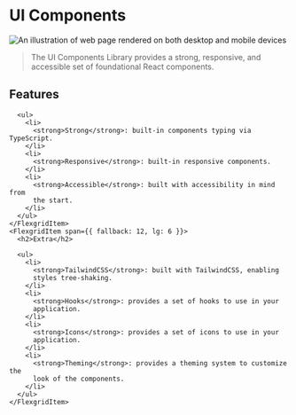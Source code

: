 

<Meta title="Getting Started/Overview" />

<div className="prose">
<h1>UI Components</h1>

<div className="max-w-md overflow-hidden rounded-md shadow-lg md:max-w-4xl dark:shadow-none">
  <div className="md:flex">
    <div className="bg-surface-medium md:shrink-0">
      <img
        className="my-0 ml-auto mr-auto h-52 w-52 object-cover sm:h-52 sm:w-52 md:h-full md:w-60"
        src={Hero}
        alt="An illustration of web page rendered on both desktop and mobile devices"
      />
    </div>
    <div className="p-4">
      <blockquote>The UI Components Library provides a strong, responsive, and accessible set of foundational React components.</blockquote>
      <Navigators rightLink="Installation" />
    </div>

  </div>
</div>

<Unstyled>
  <div className="mt-4" />
</Unstyled>

<Flexgrid>
  <FlexgridItem span={{ fallback: 12, lg: 6 }}>
    <h2>Features</h2>

      <ul>
        <li>
          <strong>Strong</strong>: built-in components typing via TypeScript.
        </li>
        <li>
          <strong>Responsive</strong>: built-in responsive components.
        </li>
        <li>
          <strong>Accessible</strong>: built with accessibility in mind from
          the start.
        </li>
      </ul>
    </FlexgridItem>
    <FlexgridItem span={{ fallback: 12, lg: 6 }}>
      <h2>Extra</h2>

      <ul>
        <li>
          <strong>TailwindCSS</strong>: built with TailwindCSS, enabling
          styles tree-shaking.
        </li>
        <li>
          <strong>Hooks</strong>: provides a set of hooks to use in your
          application.
        </li>
        <li>
          <strong>Icons</strong>: provides a set of icons to use in your
          application.
        </li>
        <li>
          <strong>Theming</strong>: provides a theming system to customize the
          look of the components.
        </li>
      </ul>
    </FlexgridItem>

  </Flexgrid>

</div>
